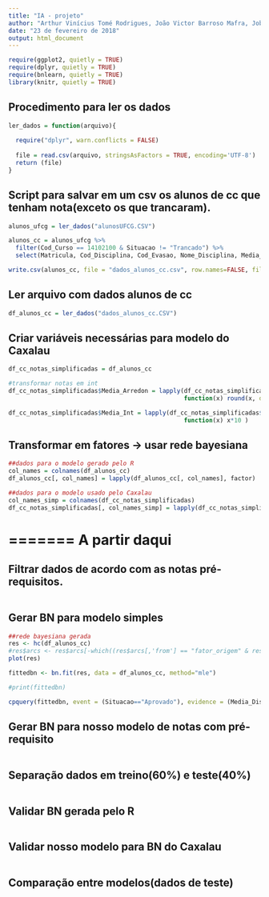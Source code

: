 ```yaml
---
title: "IA - projeto"
author: "Arthur Vinícius Tomé Rodrigues, João Victor Barroso Mafra, Jobson Lucas Dias da Silva"
date: "23 de fevereiro de 2018"
output: html_document
---
```


```r
require(ggplot2, quietly = TRUE)
require(dplyr, quietly = TRUE)
require(bnlearn, quietly = TRUE)
library(knitr, quietly = TRUE)
```


## Procedimento para ler os dados
```r
ler_dados = function(arquivo){
  
  require("dplyr", warn.conflicts = FALSE)
  
  file = read.csv(arquivo, stringsAsFactors = TRUE, encoding='UTF-8')
  return (file)
}
```


## Script para salvar em um csv os alunos de cc que tenham nota(exceto os que trancaram).
```r
alunos_ufcg = ler_dados("alunosUFCG.CSV")

alunos_cc = alunos_ufcg %>% 
  filter(Cod_Curso == 14102100 & Situacao != "Trancado") %>% 
  select(Matricula, Cod_Disciplina, Cod_Evasao, Nome_Disciplina, Media_Disciplina, Situacao)

write.csv(alunos_cc, file = "dados_alunos_cc.csv", row.names=FALSE, fileEncoding = "UTF-8")
```


## Ler arquivo com dados alunos de cc
```r
df_alunos_cc = ler_dados("dados_alunos_cc.CSV")
```


## Criar variáveis necessárias para modelo do Caxalau
```r
df_cc_notas_simplificadas = df_alunos_cc

#transformar notas em int
df_cc_notas_simplificadas$Media_Arredon = lapply(df_cc_notas_simplificadas$Media_Disciplina, 
                                                 function(x) round(x, digits = 0) )

df_cc_notas_simplificadas$Media_Int = lapply(df_cc_notas_simplificadas$Media_Disciplina, 
                                                 function(x) x*10 )

```


## Transformar em fatores -> usar rede bayesiana
```r
##dados para o modelo gerado pelo R 
col_names = colnames(df_alunos_cc)
df_alunos_cc[, col_names] = lapply(df_alunos_cc[, col_names], factor)

##dados para o modelo usado pelo Caxalau
col_names_simp = colnames(df_cc_notas_simplificadas)
df_cc_notas_simplificadas[, col_names_simp] = lapply(df_cc_notas_simplificadas[, col_names_simp], factor)
```


# ======= A partir daqui


## Filtrar dados de acordo com as notas pré-requisitos.
```r

```


## Gerar BN para modelo simples
```r
##rede bayesiana gerada
res <- hc(df_alunos_cc)
#res$arcs <- res$arcs[-which((res$arcs[,'from'] == "fator_origem" & res$arcs[,'to'] == "fator_destino")),]
plot(res)

fittedbn <- bn.fit(res, data = df_alunos_cc, method="mle")

#print(fittedbn)

cpquery(fittedbn, event = (Situacao=="Aprovado"), evidence = (Media_Disciplina == "8.3"))
```


## Gerar BN para nosso modelo de notas com pré-requisito
```r

```


## Separação dados em treino(60%) e teste(40%)
```r

```


## Validar BN gerada pelo R
```r

```


## Validar nosso modelo para BN do Caxalau
```r

```


## Comparação entre modelos(dados de teste)
```r

```


